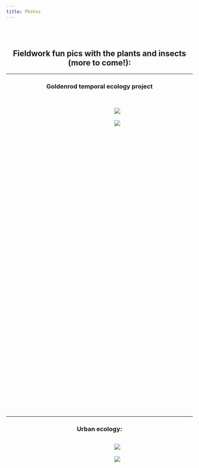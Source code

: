 ```yaml
---
title: Photos
---
```


<br />
<br />
<style>
.column-left{
  float: left;
  width: 52%;
  text-align: left;
}
.column-center{
  display: inline-block;
  width: 33%;
  text-align: center;
}
.column-right{
  float: right;
  width: 46%;
  text-align: center;
}
.vscroll-plot {
    width: 600px;
    height: 800px;
    overflow-y: scroll;
    overflow-x: hidden;
}
</style>

<center>
## **Fieldwork fun pics with the plants and insects (more to come!):**

***********************************************************************************

### Goldenrod temporal ecology project
<div class="vscroll-plot">
<br />
![](~/GitHub/dbturner.github.io/pics/herbivorycages2019.jpg)
<br />
<br />
![](~/GitHub/dbturner.github.io/pics/goldenrodgarden2019.jpg)
<br />
<br />
</div>
<br />
<br />

***********************************************************************************

### Urban ecology: 
<div class="vscroll-plot">
![](~/GitHub/dbturner.github.io/pics/farm512017.jpg)
<br />
<br />
![](~/GitHub/dbturner.github.io/pics/finquita2017.jpg)
<br />
<br />
</div>
